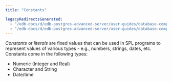 ```yaml
---
title: "Constants"

legacyRedirectsGenerated:
  - "/edb-docs/d/edb-postgres-advanced-server/user-guides/database-compatibility-stored-procedural-language-guide/13/constants.html"
  - "/edb-docs/d/edb-postgres-advanced-server/user-guides/database-compatibility-stored-procedural-language-guide/latest/constants.html"
---
```


<div id="constants" class="registered_link"></div>

*Constants* or *literals* are fixed values that can be used in SPL programs to represent values of various types - e.g., numbers, strings, dates, etc. Constants come in the following types:

-   Numeric (Integer and Real)
-   Character and String
-   Date/time
